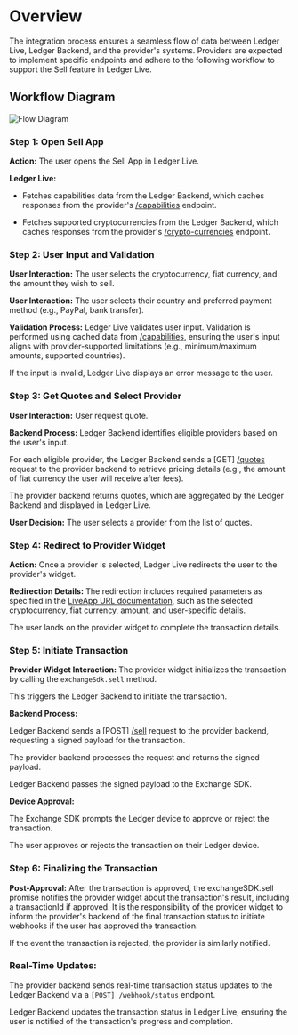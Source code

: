
# Overview
The integration process ensures a seamless flow of data between Ledger Live, Ledger Backend, and the provider's systems. Providers are expected to implement specific endpoints and adhere to the following workflow to support the Sell feature in Ledger Live.

## Workflow Diagram

<Zoom>
    <img
      alt="Flow Diagram"
      src="/exchange/sell-flow-diagram.png"
    />
</Zoom>

### Step 1: Open Sell App

<b>Action:</b> The user opens the Sell App in Ledger Live.

<b>Ledger Live:</b>

- Fetches capabilities data from the Ledger Backend, which caches responses from the provider's [/capabilities](https://exchange-integration-sell.redoc.ly/#operation/getCapabilities) endpoint.

- Fetches supported cryptocurrencies from the Ledger Backend, which caches responses from the provider's [/crypto-currencies](https://exchange-integration-sell.redoc.ly/#operation/getCryptoCurrencies) endpoint.

### Step 2: User Input and Validation

<b>User Interaction:</b> The user selects the cryptocurrency, fiat currency, and the amount they wish to sell.

<b>User Interaction:</b> The user selects their country and preferred payment method (e.g., PayPal, bank transfer).

<b>Validation Process:</b> Ledger Live validates user input.
Validation is performed using cached data from [/capabilities](https://exchange-integration-sell.redoc.ly/#operation/getCapabilities), ensuring the user's input aligns with provider-supported limitations (e.g., minimum/maximum amounts, supported countries).

If the input is invalid, Ledger Live displays an error message to the user.

### Step 3: Get Quotes and Select Provider

<b>User Interaction:</b> User request quote.

<b>Backend Process:</b> Ledger Backend identifies eligible providers based on the user's input.

For each eligible provider, the Ledger Backend sends a [GET] [/quotes](https://exchange-integration-sell.redoc.ly/#operation/getQuote) request to the provider backend to retrieve pricing details (e.g., the amount of fiat currency the user will receive after fees).

The provider backend returns quotes, which are aggregated by the Ledger Backend and displayed in Ledger Live.

<b>User Decision:</b> The user selects a provider from the list of quotes.

### Step 4: Redirect to Provider Widget

<b>Action:</b> Once a provider is selected, Ledger Live redirects the user to the provider's widget.

<b>Redirection Details:</b> The redirection includes required parameters as specified in the [LiveApp URL documentation](../sell/providers-liveapp), such as the selected cryptocurrency, fiat currency, amount, and user-specific details.

The user lands on the provider widget to complete the transaction details.

### Step 5: Initiate Transaction

<b>Provider Widget Interaction:</b> The provider widget initializes the transaction by calling the `exchangeSdk.sell` method.

This triggers the Ledger Backend to initiate the transaction.

<b>Backend Process:</b>

Ledger Backend sends a [POST] [/sell](https://exchange-integration-sell.redoc.ly/#operation/postSell) request to the provider backend, requesting a signed payload for the transaction.

The provider backend processes the request and returns the signed payload.

Ledger Backend passes the signed payload to the Exchange SDK.

<b>Device Approval:</b>

The Exchange SDK prompts the Ledger device to approve or reject the transaction.

The user approves or rejects the transaction on their Ledger device.

### Step 6: Finalizing the Transaction

<b>Post-Approval:</b> After the transaction is approved, the exchangeSDK.sell promise notifies the provider widget about the transaction's result, including a transactionId if approved. It is the responsibility of the provider widget to inform the provider's backend of the final transaction status to initiate webhooks if the user has approved the transaction.

If the event the transaction is rejected, the provider is similarly notified.

### Real-Time Updates:

The provider backend sends real-time transaction status updates to the Ledger Backend via a `[POST] /webhook/status` endpoint.

Ledger Backend updates the transaction status in Ledger Live, ensuring the user is notified of the transaction's progress and completion.
